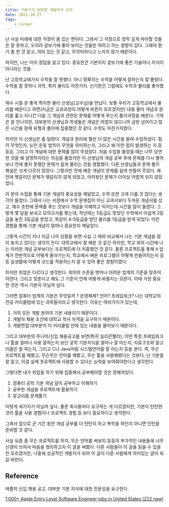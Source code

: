 ```yaml
---
title: 기본기가 탄탄한 개발자가 되자
date: 2021-10-27
tags:
    - Career
---
```

난 사실 미래에 대한 걱정이 좀 있는 편이다. 그래서 그 걱정으로 정작 깊게 파야할 것들은 잘 못하고, 오히려 겉보기에 좋아 보이는 것들만 하려고 하는 경향이 있다. 그래야 뭔가 좀 한 것 같고, 의미 있는 것 같고, 무의미하다고 느끼지 않기 때문이다.

하지만, 나는 이미 정답을 알고 있다. 중요한건 기본이지 겉보기에 좋은 기술이나 지식이 아니라는 것을.

난 고등학교때가지 수학을 잘 못했다. 아니 정확히는 수학을 어떻게 잘하는지 잘 몰랐다. 수학을 잘 못하니 과학, 특히 물리도 마찬가지. 신기한건 그럼에도 수학과 물리를 좋아했다. 

재수 시절 운 좋게 특이한 물리 선생님(교수님)을 만났다. 보통 우리가 고등학교에서 물리를 배운다고 하면(지금은 교과과정이 어떻게 바뀐지 모르겠지만) 대충 물리 개념과 원리를 훑고 지나간 다음 그 개념과 관련된 문제를 어떻게 푸는지 풀이과정을 배운다. 기억은 잘 안나지만, 대부분의 선생님과 학생들은 개념은 어렵지 않으니까 금방 넘어가고 많은 시간을 문제 유형과 풀이에 집중했던 것 같다. 수학도 마찬가지였다.

하지만 이 선생님은 좀 달랐다. 개념과 원리에 훨씬 더 많은 시간을 들여 수업하셨다. 힘이 무엇인지, 뉴턴 운동 법칙이 무엇을 의미하는지, 그리고 왜 이런 힘이 발생하는 지 등등등. 그리고 이 개념에 대한 문제를 많이 주셨었다. 처음 수업을 들었을 때는 너무 당연한 것을 왜 설명하지라는 의심을 품었지만 이 선생님의 개념 공부 후에 문제를 다시 풀어보니 전에 풀지 못했던 문제가 쉽게 풀리는 것을 경험했다. 다른 선생님들과 문제 풀이 해설은 크게 다르지 않았다. 그렇지만 전에 배운 개념이 문제를 쉽게 만들어 주었다. 예전에 헷갈리던 문제가 헷갈리지 않게 되었고, 어려웠던 문제가 더이상 어렵게 되지 않았었다.

이 분의 수업을 통해 기본 개념의 중요성을 깨달았고, 수학 또한 크게 다를 것 없다는 생각이 들었다. 그래서 나는 서점에서 수학 문제집이 아닌 교과서보다 두꺼운 개념서를 샀고, 재수 초반에 문제를 푸는 것보다 개념을 이해하고 익히는데 시간을 많이 들였다. 그렇게 몇 달을 보내고 모의고사를 봤는데, 작년에는 5등급도 맞았던 수학에서 아쉽게 2등급을 놓친 3등급을 받았고, 똑같이 4-5등급을 받던 물리를 1등급을 받게 되었다. 이런 경험을 통해 기본 개념이 얼마나 중요한지 깨달았다.

그렇게 시간이 지나 지금 나의 상황을 보면 사실 그 때와 비교해서 나는 기본 개념을 많이 놓치고 있다는 생각이 든다. 대학교에서 잘 배운 것 같긴 하지만, 학교 외의 시간에 나는 이러한 개념 공부보다는 프로젝트에 더 치중했던 것 같다. 물론 프로젝트를 통해 it 업계가 전반적으로 어떻게 돌아가는지, 학교에서 배운 프로그램이 어떻게 만들어지는지 등등 실생활에 어떻게 코드를 적용하는지 알 수 있어 좋은 경험이였다. 

하지만 취업은 다르다고 생각한다. 취미의 수준을 벗어나 어려운 업계의 기준을 맞추어야한다. 그리고 맞춘다고 해도 그 기준이 언제 어떻게 바뀔지는 모른다. 이때 가장 중요한 것은 역시 기본이 아닐까 싶다.

그러면 컴퓨터 업계의 기본은 무엇일까 ? 운영체제? 언어? 프레임워크? 나는 대학교의 전공 커리큘럼에 있는 과목들이라고 생각한다. 이유는 여러가지가 있는데,

1. 거의 모든 개발 분야의 기본 내용이기 때문이다.
2. 개발자 채용 조건에 대학교 학사 자격을 요구하기 때문이다.
3. 개발면접 대부분이 이 커리큘럼 안에 있는 내용을 물어보기 때문이다.

그리고 대부분의 주니어/신입 채용공고를 보면(특히 실리콘밸리), 어떤 특정 프레임워크나 툴을 얼마나 사용 잘하는지 보단 공학 기본지식을 얼마나 잘 아는지, 자료구조와 알고리즘은 잘 하는지, 그리고 C나 Java처럼 시스템언어를 잘 아는지 등을 본다. 즉, 무슨 프로젝트를 해봤고, 무슨무슨 언어를 해봤고, 무슨 툴을 사용해봤다는 것보다, 난 기본을 잘 알고, 이걸 실제 프로젝트에 사용할 수 있다는 능력을 보여줘야한다고 생각한다.

그렇다면 내가 취업을 하기 위해 집중해서 공부해야할 것은 정해져있다. 

1. 컴퓨터 공학 기본 개념 깊이 공부하고 이해하기
2. 공부한 개념을 프로젝트에 활용하기
3. 알고리즘 문제풀기

이렇게 세가지가 아닐까 싶다. 물론 회사들마다 요구하는 게 다르겠지만, 기본이 탄탄한 것이 툴을 사용 경험이나 프로젝트 경험 등 보다 중요하다고 생각한다. 

그래서 앞으로 군 기간 동안 개념 공부를 더 탄탄히 하고 복학을 하던지 아니면 인턴을 준비할 것 같다.

사실 요즘 좀 무슨 프로젝트를 하지, 무슨 언어를 써보지 등등의 부가적인 내용들에 너무 신경이 쓰여서 마음을 정리하고자 이 글을 써봤다. 다른 사람들이 이 글을 읽을 수 있을진 모르겠지만, 나중에 성공적인 개발자가 되어 이 글이 다른 사람에게 의미있는 글이 되길 바란다.

## Reference

애플의 신입 채용 공고. 대부분 기본 지식에 대한 전문성을 요구한다.

[1,000+ Apple Entry Level Software Engineer jobs in United States (222 new)](https://www.linkedin.com/jobs/apple-entry-level-software-engineer-jobs?currentJobId=2767816900&position=1&pageNum=0)